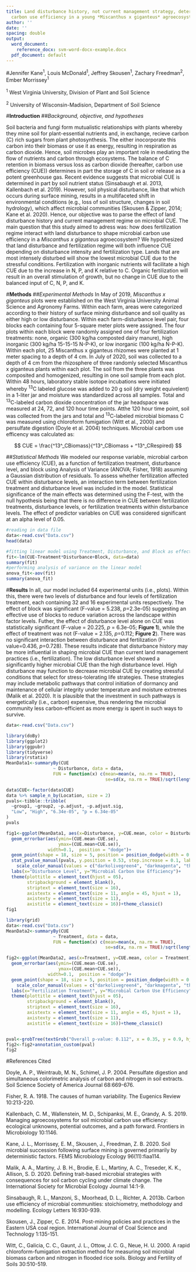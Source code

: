 ---
title: Land disturbance history, not current management strategy, determines microbial
  carbon use efficiency in a young *Miscanthus x giganteus* agroecosystem
author: ''
date: ''
spacing: double
output:
  word_document:
    reference_docx: svm-word-docx-example.docx
  pdf_document: default
---

#Jennifer Kane^1^, Louis McDonald^1^, Jeffrey Skousen^1^, Zachary Freedman^2^, Ember Morrissey^1^

  ^1^ West Virginia University, Division of Plant and Soil Science
  
  ^2^ University of Wisconsin-Madision, Department of Soil Science


\usepackage{setspace}\doublespacing


#**Introduction**
##*Background, objective, and hypotheses*

Soil bacteria and fungi form mutualistic relationships with plants whereby they mine soil for plant-essential nutrients and, in exchange, recieve carbon (C) rich sugars from plant photosynthesis. The either inocorporate this carbon into their biomass or use it as energy, resulting in respiration as carbon dioxide. Hence, soil microbes play an important role in mediating the flow of nutrients and carbon through ecosystems. The balance of C retention in biomass versus loss as carbon dioxide (hereafter, carbon use efficiency (CUE)) determines in part the storage of C in soil or release as a potent greenhouse gas. Recent evidence suggests that microbial CUE is determined in part by soil nutrient status (Sinsabaugh et al. 2013, Kallenbach et al. 2019). However, soil physical disturbance, like that which occurs during surface mining, results in a multifaceted shift in environmental conditions (e.g., loss of soil structure, changes in soil hydrology), which affect microbial communities (Skousen & Zipper, 2014; Kane et al. 2020). Hence, our objective was to parse the effect of land disturbance history and current management regime on microbial CUE. The main question that this study aimed to adress was: how does fertilization regime interact with land disturbance to shape microbial carbon use efficiency in a *Miscanthus x giganteus* agroecosystem? We hypothesized that land disturbance and fertilization regime will both influence CUE depending on disturbance intensity and fertilization type. Lands that are most intensely disturbed will show the lowest microbial CUE due to the stressful conditions. Fertilization with inorganic nutrients will facilitate a high CUE due to the  increase in N, P, and K relative to C. Organic fertilization will result in an overall stimulation of growth, but no change in CUE due to the balanced input of C, N, P, and K. 

#**Methods**
##*Experimental Methods*
In May of 2019, *Miscanthus x giganteus* plots were established on the West Virginia University Animal Science and Agronomy Farms. Within each farm, areas were categorized according to their history of surface mining disturbance and soil quality as either high or low disturbance. Within each farm-disturbance level pair, four blocks each containing four 5-square meter plots were assigned. The four plots within each block were randomly assigned one of four fertilization treatments: none, organic (300 kg/ha composted dairy manure), high inorganic (300 kg/ha 15-15-15 N-P-K), or low inorganic (100 kg/ha N-P-K). Within each plot, 25 Miscanthus x giganteus rhizomes were planted at 1 meter spacing to a depth of 4 cm. 
In July of 2020, soil was collected to a depth of 4 cm from the rhizosphere of three randomly selected Miscanthus x giganteus plants within each plot. The soil from the three plants was composited and homogenized, resulting in one soil sample from each plot. Within 48 hours, laboratory stable isotope incubations were initiated whereby ^13^C labeled glucose was added to 20 g soil (dry weight equivelent) in a 1-liter jar and moisture was standardized across all samples. Total and ^13^C-labeled carbon dioxide concentration of the jar headspace was measured at 24, 72, and 120 hour time points. Atthe 120 hour time point, soil was collected from the jars and total and ^13^C-labeled microbial biomass C was measured using chloroform fumigation (Witt et al., 2000) and persulfate digestion (Doyle et al. 2004) techniques. Microbial carbom use efficency was calculated as:

$$
CUE = \frac{^13^_CBiomass}{^13^_CBiomass + ^13^_CRespired}
$$

##*Statistical Methods*
We modeled our response variable, microbial carbon use efficiency (CUE), as a function of fertilization treatment, disturbance level, and block  using Analysis of Variance (ANOVA; Fisher, 1918) assuming a Gaussian distribution of residuals. To assess whether fertilization affected CUE within disturbance levels, an interaction term between fertilization treatment and disturbance level was included in the model. Statistical significance of the main effects was determined using the F-test, with the null hypothesis being that there is no difference in CUE between fertilization treatments, disturbance levels, or fertilization treatments within disturbance levels. The effect of predictor variables on CUE was considered significant at an alpha level of 0.05. 


```{r, echo=FALSE, results='hide', message=FALSE, warning=FALSE}
#reading in data file
data<-read.csv("Data.csv")
head(data)
```

```{r, echo=FALSE, results='hide', message=FALSE, warning=FALSE}
#fitting linear model using Treatment, Disturbance, and Block as effects with an interaction only  between treatment and disturbance
fit<-lm(CUE~Treatment*Disturbance+Block, data=data)
summary(fit)
#performing analysis of variance on the linear model
anova_fit<-aov(fit)
summary(anova_fit)
```

 
#**Results**
In all, our model included 64 experimental units (i.e., plots). Within this, there were two levels of disturbance and four levels of fertilization treatment, each containing 32 and 16 experimental units respectively. The effect of block was significant (F-value = 5.238, *p*=2.3e-05) suggesting an effective use of blocks to reduce variation across the landscape within factor levels. Futher, the effect of disturbance level alone on CUE was statistically significant (F-value = 20.225, *p* = 6.3e-05; **Figure 1**), while the effect of treatment was not (F-value = 2.135, *p*=0.112; **Figure 2**). There was no significant interaction between disturbance and fertilization (F-value=0.436, *p*=0.728). These results indicate that disturbance history may be more influential in shaping microbial CUE than current land management practices (i.e., fertilization). The low disturbance level showed a significantly higher microbial CUE than the high disturbance level. High disturbance may function to decrease microbial CUE by creating stressful conditions that select for stress-tolerating life strategies. These strategies may include metabolic pathways that control initiation of dormancy and maintenance of cellular integrity under temperature and moisture extremes (Malik et al. 2020). It is plausible that the investment in such pathways is energetically (i.e., carbon) expensive, thus rendering the microbial community less carbon-efficient as more energy is spent in such ways to survive. 

\pagebreak

```{r, echo=FALSE, results='hide', message=FALSE, warning=FALSE}
data<-read.csv("Data.csv")
```


```{r, echo=FALSE, results='hide', message=FALSE, warning=FALSE, fig.align = "left", fig.cap="**Figure 1**. Microbial CUE is highest when disturbance level is low. Diamonds represent group means. Error bars represent +/- standard error."}
library(doBy)
library(ggplot2)
library(ggpubr)
library(tidyverse)
library(rstatix)
MeanData1<-summaryBy(CUE
                  ~ Disturbance, data = data, 
                  FUN = function(x) c(mean=mean(x, na.rm = TRUE), 
                                      se=sd(x, na.rm = TRUE)/sqrt(length(x))))

data$CUE<-factor(data$CUE)
data %>% sample_n_by(Location, size = 2)
pvals<-tibble::tribble(
  ~group1, ~group2, ~p.adjust, ~p.adjust.sig, 
  "Low", "High", "6.34e-05", "p = 6.34e-05"
)
pvals

fig1<-ggplot(MeanData1, aes(x=Disturbance, y=CUE.mean, color = Disturbance))+
  geom_errorbar(aes(ymin=(CUE.mean-CUE.se), 
                    ymax=(CUE.mean+CUE.se)),
                width=0.1,  position = "dodge")+ 
  geom_point(shape = 18, size = 5, position = position_dodge(width = 0.4)) + 
  stat_pvalue_manual(pvals, y.position = 0.53, step.increase = 0.1, label = "p.adjust.sig")+
    scale_color_manual(values = c("darkolivegreen4", "darkmagenta", "thistle4", "lightpink3"))+
  labs(x="Disturbance Level", y="Microbial Carbon Use Efficiency")+
  theme(plottitle = element_text(hjust = 05),
        stripbackground = element_blank(),
        striptext = element_text(size = 16),
        axistextx = element_text(size = 11, angle = 45, hjust = 1),
        axistexty = element_text(size = 11),
        axistitle = element_text(size = 16))+theme_classic()
fig1
```

```{r, echo=FALSE, results='hide', message=FALSE, warning=FALSE, fig.align = "left", fig.cap= "**Figure 2**. Microbial CUE does not vary by fertilization treatment. Diamonds represent group means. Error bars represent +/- standard error."}
library(grid)
data<-read.csv("Data.csv")
MeanData2<-summaryBy(CUE
                  ~ Treatment, data = data, 
                  FUN = function(x) c(mean=mean(x, na.rm = TRUE), 
                                      se=sd(x, na.rm = TRUE)/sqrt(length(x))))

fig2<-ggplot(MeanData2, aes(x=Treatment, y=CUE.mean, color = Treatment))+
  geom_errorbar(aes(ymin=(CUE.mean-CUE.se), 
                    ymax=(CUE.mean+CUE.se)),
                width=0.1,  position = "dodge")+ 
  geom_point(shape = 18, size = 5, position = position_dodge(width = 0.4)) + 
    scale_color_manual(values = c("darkolivegreen4", "darkmagenta", "thistle4", "lightpink3"))+
  labs(x="Fertilization Treatment", y="Microbial Carbon Use Efficiency")+
  theme(plottitle = element_text(hjust = 05),
        stripbackground = element_blank(),
        striptext = element_text(size = 16),
        axistextx = element_text(size = 11, angle = 45, hjust = 1),
        axistexty = element_text(size = 11),
        axistitle = element_text(size = 16))+theme_classic()


pval<-grobTree(textGrob("Overall p-value: 0.112", x = 0.35, y = 0.9, hjust = 0, gp = gpar(col = "black", fontsize=13)))
fig2<-fig2+annotation_custom(pval)
fig2
```

#References Cited

Doyle, A. P., Weintraub, M. N., Schimel, J. P. 2004. Persulfate digestion and simultaneous colorimetric analysis of carbon and nitrogen in soil extracts. Soil Science Society of America Journal 68:669-676. 

Fisher, R. A. 1918. The causes of human variability. The Eugenics Review 10:213-220.

Kallenbach, C. M., Wallenstein, M. D., Schipanksi, M. E., Grandy, A. S. 2019. Managing agroecosystems for soil microbial carbon use efficiency: ecological unknowns, potential outcomes, and a path forward. Frontiers in Microbiology 10:1146.

Kane, J. L., Morrissey, E. M., Skousen, J., Freedman, Z. B. 2020. Soil microbial succession following surface mining is governed primarily by deterministic factors. FEMS Microbiology Ecology 96(11):fiaa114.

Malik, A. A., Martiny, J. B. H., Brodie, E. L., Martiny, A. C., Treseder, K. K., Allison, S. D. 2020. Defining trait-based microbial strategies with consequences for soil carbon cycling under climate change. The International Society for Microbial Ecology Journal 14:1-9.

Sinsabaugh, R. L., Manzoni, S., Moorhead, D. L., Richter, A. 2013b. Carbon use efficiency of microbial communities: stoichiometry, methodology and modelling. Ecology Letters 16:930-939.

Skousen, J., Zipper, C. E. 2014. Post-mining policies and practices in the Eastern USA coal region. International Journal of Coal Science and Technology 1:135-151.

Witt, C., Galicia, C. C., Gaunt, J. L., Ottow, J. C. G., Neue, H. U. 2000. A rapid chloroform-fumigation extraction method for measuring soil microbial biomass carbon and nitrogen in flooded rice soils. Biology and Fertility of Soils 30:510-519. 
